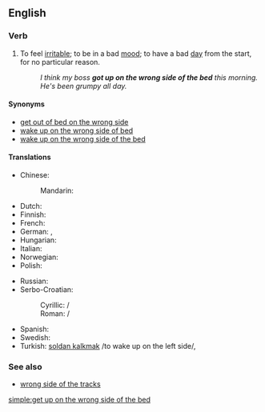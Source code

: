 ==English==

===Verb===
{{head|en|verb|head=[[get up]] [[on]] [[the]] [[wrong]] [[side]] [[of]] [[the]] [[bed]]}}

# {{context|idiomatic|lang=en}} To feel [[irritable]]; to be in a bad [[mood]]; to have a bad [[day]] from the start, for no particular reason.
#: ''I think my boss '''got up on the wrong side of the bed''' this morning.  He's been grumpy all day.''

====Synonyms====
* [[get out of bed on the wrong side]]
* [[wake up on the wrong side of bed]]
* [[wake up on the wrong side of the bed]]

====Translations====
{{trans-top|to feel irritable without a particular reason}}
* Chinese:
*: Mandarin: {{t|cmn|心烦气燥|sc=Hani}}
* Dutch: {{t|nl|met het verkeerde been uit bed stappen}}
* Finnish: {{t|fi|nousta sängystä väärällä jalalla}}
* French: {{t+|fr|se lever du pied gauche}}
* German: {{t+|de|mit dem linken Fuß zuerst aufgestanden sein}} {{qualifier|lit.: "got up first on the left foot"}}, {{t|de|mit dem falschen Fuß aufgestanden sein}} {{qualifier|lit.: "got up on the wron foot"}}
* Hungarian: {{t|hu|bal lábbal kel fel}}
* Italian: {{t|it|alzarsi con il piede sbagliato}}
* Norwegian: {{t|no|stå opp på feil side av sengen}}
* Polish: {{t+|pl|wstać lewą nogą}}
{{trans-mid}}
* Russian: {{t|ru|встать не с той ноги|tr=vstat' ne s toj nogí|sc=Cyrl}} {{qualifier|lit.: "get up on the wrong foot"}}
* Serbo-Croatian:
*: Cyrillic: {{t|sh|у̀стати на лије̑вӯ но̏гу|sc=Cyrl}} / {{t|sh|у̀стати на ле̑вӯ но̏гу|sc=Cyrl}}
*: Roman: {{t|sh|ùstati na lijȇvū nȍgu}} / {{t|sh|ùstati na lȇvū nȍgu}}
* Spanish: {{t|es|levantarse del lado equivocado de la cama}}
* Swedish: {{t+|sv|vakna på fel sida}}
* Turkish: [[soldan kalkmak]] /to wake up on the left side/,  {{t|tr|tersinden kalkmak}}
{{trans-bottom}}

===See also===
* [[wrong side of the tracks]]

[[simple:get up on the wrong side of the bed]]